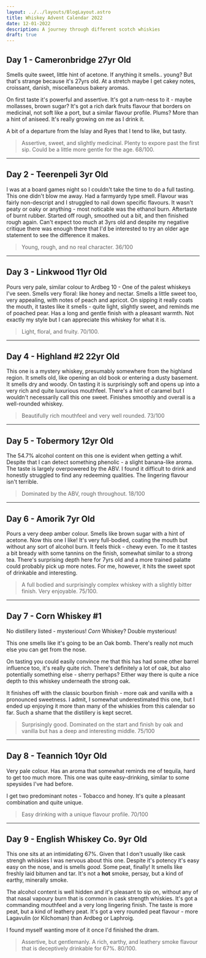 ```yaml
---
layout: ../../layouts/BlogLayout.astro
title: Whiskey Advent Calendar 2022
date: 12-01-2022
description: A journey through different scotch whiskies
draft: true
---
```



## Day 1 - Cameronbridge 27yr Old

Smells quite sweet, little hint of acetone. If anything it smells.. young? But that's strange because it's 27yrs old. At a stretch maybe I get cakey notes, croissant, danish, miscellaneous bakery aromas.

On first taste it's powerful and assertive. It's got a rum-ness to it - maybe mollasses, brown sugar? It's got a rich dark fruits flavour that borders on medicinal, not soft like a port, but a similar flavour profile. Plums? More than a hint of aniseed. It's really growing on me as I drink it.

A bit of a departure from the Islay and Ryes that I tend to like, but tasty.

> Assertive, sweet, and slightly medicinal. Plenty to expore past the first sip. Could be a little more gentle for the age. 68/100.

---

## Day 2 - Teerenpeli 3yr Old

I was at a board games night so I couldn't take the time to do a full tasting. This one didn't blow me away. Had a farmyardy type smell. Flavour was fairly non-descript and I struggled to nail down specific flavours. It wasn't peaty or oaky or anything - most noticable was the ethanol burn. Aftertaste of burnt rubber. Started off rough, smoothed out a bit, and then finished rough again. Can't expect too much at 3yrs old and despite my negative critique there was enough there that I'd be interested to try an older age statement to see the difference it makes.

> Young, rough, and no real character. 36/100

---

## Day 3 - Linkwood 11yr Old

Pours very pale, similar colour to Ardbeg 10 - One of the palest whiskeys I've seen. Smells very floral: like honey and nectar. Smells a little sweet too, very appealing, with notes of peach and apricot. On sipping it really coats the mouth, it tastes like it smells - quite light, slightly sweet, and reminds me of poached pear. Has a long and gentle finish with a pleasant warmth. Not exactly my style but I can appreciate this whiskey for what it is.

> Light, floral, and fruity. 70/100.

---

## Day 4 - Highland #2 22yr Old

This one is a mystery whiskey, presumably somewhere from the highland region. It smells old, like opening an old book or entering a dusty basement. It smells dry and woody. On tasting it is surprisingly soft and opens up into a very rich and quite luxurious mouthfeel. There's a hint of caramel but I wouldn't necessarily call this one sweet. Finishes smoothly and overall is a well-rounded whiskey.

> Beautifully rich mouthfeel and very well rounded. 73/100

---

## Day 5 - Tobermory 12yr Old

The 54.7% alcohol content on this one is evident when getting a whif. Despite that I can detect something phenolic - a slight banana-like aroma. The taste is largely overpowered by the ABV. I found it difficult to drink and honestly struggled to find any redeeming qualities. The lingering flavour isn't terrible.

> Dominated by the ABV, rough throughout. 18/100

---

## Day 6 - Amorik 7yr Old

Pours a very deep amber colour. Smells like brown sugar with a hint of acetone. Now this one I like! It's very full-bodied, coating the mouth but without any sort of alcohol burn. It feels thick - chewy even. To me it tastes a bit bready with some tannins on the finish, somewhat similar to a strong tea. There's surprising depth here for 7yrs old and a more trained palatte could probably pick up more notes. For me, however, it hits the sweet spot of drinkable and interesting.

> A full bodied and surprisingly complex whiskey with a slightly bitter finish. Very enjoyable. 75/100.

---

## Day 7 - Corn Whiskey #1

No distillery listed - mysterious! _Corn_ Whiskey? Double mysterious!

This one smells like it's going to be an Oak bomb. There's really not much else you can get from the nose.

On tasting you could easily convince me that this has had some other barrel influence too, it's really quite rich. There's definitely a lot of oak, but also potentially something else - sherry perhaps? Either way there is quite a nice depth to this whiskey underneath the strong oak.

It finishes off with the classic bourbon finish - more oak and vanilla with a pronounced sweetness. I admit, I somewhat underestimated this one, but I ended up enjoying it more than many of the whiskies from this calendar so far. Such a shame that the distillery is kept secret.

> Surprisingly good. Dominated on the start and finish by oak and vanilla but has a deep and interesting middle. 75/100

---

## Day 8 - Teannich 10yr Old

Very pale colour. Has an aroma that somewhat reminds me of tequila, hard to get too much more. This one was quite easy-drinking, similar to some speysides I've had before.

I get two predominant notes - Tobacco and honey. It's quite a pleasant combination and quite unique.

> Easy drinking with a unique flavour profile. 70/100

---

## Day 9 - English Whiskey Co. 9yr Old

This one sits at an intimidating 67%. Given that I don't usually like cask strengh whiskies I was nervous about this one. Despite it's potency it's easy easy on the nose, and is smells _good_. Some peat, finally! It smells like freshly laid bitumen and tar. It's not a **hot** smoke, persay, but a kind of earthy, minerally smoke.

The alcohol content is well hidden and it's pleasant to sip on, without any of that nasal vapoury burn that is common in cask strength whiskies. It's got a commanding mouthfeel and a very long lingering finish. The taste is more peat, but a kind of leathery peat. It's got a very rounded peat flavour - more Lagavulin (or Kilchoman) than Ardbeg or Laphroig.

I found myself wanting more of it once I'd finished the dram.

> Assertive, but gentlemanly. A rich, earthy, and leathery smoke flavour that is deceptively drinkable for 67%. 80/100.